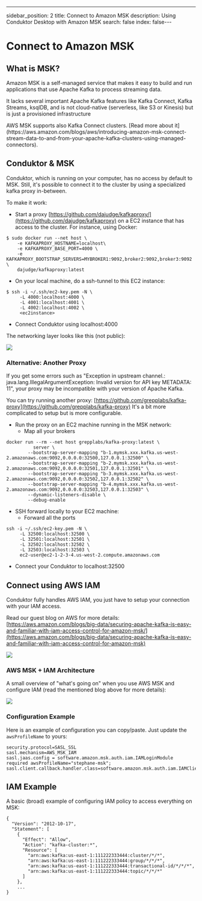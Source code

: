 ---
sidebar_position: 2
title: Connect to Amazon MSK
description: Using Conduktor Desktop with Amazon MSK
search: false
index: false---

# Connect to Amazon MSK

## What is MSK?

Amazon MSK is a self-managed service that makes it easy to build and run applications that use Apache Kafka to process streaming data.&#x20;

It lacks several important Apache Kafka features like Kafka Connect, Kafka Streams, ksqlDB, and is not cloud-native (serverless, like S3 or Kinesis) but is just a provisioned infrastructure

<Info>
AWS MSK supports also Kafka Connect clusters.
[Read more about it](https://aws.amazon.com/blogs/aws/introducing-amazon-msk-connect-stream-data-to-and-from-your-apache-kafka-clusters-using-managed-connectors).
</Info>

## Conduktor & MSK

Conduktor, which is running on your computer, has no access by default to MSK. Still, it's possible to connect it to the cluster by using a specialized kafka proxy in-between.

To make it work:

- Start a proxy [https://github.com/dajudge/kafkaproxy/](https://github.com/dajudge/kafkaproxy) on a EC2 instance that has access to the cluster. For instance, using Docker:

```
$ sudo docker run --net host \
    -e KAFKAPROXY_HOSTNAME=localhost\
    -e KAFKAPROXY_BASE_PORT=4000 \
    -e KAFKAPROXY_BOOTSTRAP_SERVERS=MYBROKER1:9092,broker2:9092,broker3:9092 \
    dajudge/kafkaproxy:latest

```

- On your local machine, do a ssh-tunnel to this EC2 instance:

```
$ ssh -i ~/.ssh/ec2-key.pem -N \
     -L 4000:localhost:4000 \
     -L 4001:localhost:4001 \
     -L 4002:localhost:4002 \
     <ec2instance>
```

- Connect Conduktor using localhost:4000

The networking layer looks like this (not public):

![](../../assets/screenshot-2021-10-06-at-22.37.03.png)

### Alternative: Another Proxy

<Warning>
If you get some errors such as "Exception in upstream channel.:
java.lang.IllegalArgumentException: Invalid version for API key METADATA: 11", your proxy may be
incompatible with your version of Apache Kafka.
</Warning>

You can try running another proxy: [https://github.com/grepplabs/kafka-proxy](https://github.com/grepplabs/kafka-proxy) It's a bit more complicated to setup but is more configurable.

- Run the proxy on an EC2 machine running in the MSK network:
  - Map all your brokers

```
docker run --rm --net host grepplabs/kafka-proxy:latest \
          server \
        --bootstrap-server-mapping "b-1.mymsk.xxx.kafka.us-west-2.amazonaws.com:9092,0.0.0.0:32500,127.0.0.1:32500" \
        --bootstrap-server-mapping "b-2.mymsk.xxx.kafka.us-west-2.amazonaws.com:9092,0.0.0.0:32501,127.0.0.1:32501" \
        --bootstrap-server-mapping "b-3.mymsk.xxx.kafka.us-west-2.amazonaws.com:9092,0.0.0.0:32502,127.0.0.1:32502" \
        --bootstrap-server-mapping "b-4.mymsk.xxx.kafka.us-west-2.amazonaws.com:9092,0.0.0.0:32503,127.0.0.1:32503" \
        --dynamic-listeners-disable \
        --debug-enable

```

- SSH forward locally to your EC2 machine:
  - Forward all the ports

```
ssh -i ~/.ssh/ec2-key.pem -N \
     -L 32500:localhost:32500 \
     -L 32501:localhost:32501 \
     -L 32502:localhost:32502 \
     -L 32503:localhost:32503 \
     ec2-user@ec2-1-2-3-4.us-west-2.compute.amazonaws.com
```

- Connect your Conduktor to localhost:32500

## Connect using AWS IAM

Conduktor fully handles AWS IAM, you just have to setup your connection with your IAM access.

Read our guest blog on AWS for more details: [https://aws.amazon.com/blogs/big-data/securing-apache-kafka-is-easy-and-familiar-with-iam-access-control-for-amazon-msk/](https://aws.amazon.com/blogs/big-data/securing-apache-kafka-is-easy-and-familiar-with-iam-access-control-for-amazon-msk)

![](../../assets/bdb1447-access-control-msk-4.gif)

### AWS MSK + IAM Architecture

A small overview of "what's going on" when you use AWS MSK and configure IAM (read the mentioned blog above for more details):

![](<../../assets/image (46).png>)

### Configuration Example

Here is an example of configuration you can copy/paste. Just update the `awsProfileName` to yours:

```
security.protocol=SASL_SSL
sasl.mechanism=AWS_MSK_IAM
sasl.jaas.config = software.amazon.msk.auth.iam.IAMLoginModule required awsProfileName="stephane-msk";
sasl.client.callback.handler.class=software.amazon.msk.auth.iam.IAMClientCallbackHandler
```

## IAM Example

A basic (broad) example of configuring IAM policy to access everything on MSK:

```
{
  "Version": "2012-10-17",
  "Statement": [
    {
      "Effect": "Allow",
      "Action": "kafka-cluster:*",
      "Resource": [
        "arn:aws:kafka:us-east-1:111222333444:cluster/*/*",
        "arn:aws:kafka:us-east-1:111222333444:group/*/*/*",
        "arn:aws:kafka:us-east-1:111222333444:transactional-id/*/*/*",
        "arn:aws:kafka:us-east-1:111222333444:topic/*/*/*"
      ]
    },
    ...
}
```
